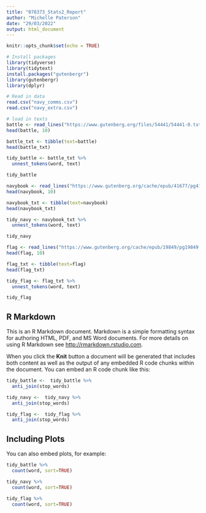 ```yaml
---
title: "078373_Stats2_Report"
author: "Michelle Paterson"
date: "29/03/2022"
output: html_document
---
```


```r
knitr::opts_chunk$set(echo = TRUE)
```

```r
# Install packages
library(tidyverse)
library(tidytext)
install.packages("gutenbergr")
library(gutenbergr)
library(dplyr)
```

```r
# Read in data
read.csv("navy_comms.csv")
read.csv("navy_extra.csv")

# load in texts
battle <- read_lines("https://www.gutenberg.org/files/54441/54441-0.txt", skip = 214)
head(battle, 10)

battle_txt <- tibble(text=battle)
head(battle_txt)

tidy_battle <- battle_txt %>%
  unnest_tokens(word, text)

tidy_battle

navybook <- read_lines("https://www.gutenberg.org/cache/epub/41677/pg41677.txt", skip = 264)
head(navybook, 10)

navybook_txt <- tibble(text=navybook)
head(navybook_txt)

tidy_navy <- navybook_txt %>%
  unnest_tokens(word, text)

tidy_navy

flag <- read_lines("https://www.gutenberg.org/cache/epub/19849/pg19849.txt", skip = 426)
head(flag, 10)

flag_txt <- tibble(text=flag)
head(flag_txt)

tidy_flag <- flag_txt %>%
  unnest_tokens(word, text)

tidy_flag

```



## R Markdown

This is an R Markdown document. Markdown is a simple formatting syntax for authoring HTML, PDF, and MS Word documents. For more details on using R Markdown see <http://rmarkdown.rstudio.com>.

When you click the **Knit** button a document will be generated that includes both content as well as the output of any embedded R code chunks within the document. You can embed an R code chunk like this:

```r
tidy_battle <-  tidy_battle %>%
  anti_join(stop_words) 

tidy_navy <-  tidy_navy %>%
  anti_join(stop_words) 

tidy_flag <-  tidy_flag %>%
  anti_join(stop_words) 
```

## Including Plots

You can also embed plots, for example:

```r
tidy_battle %>%
  count(word, sort=TRUE)
```
```r
tidy_navy %>%
  count(word, sort=TRUE)
```

```r
tidy_flag %>%
  count(word, sort=TRUE)
```














